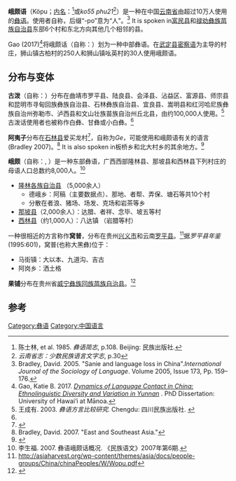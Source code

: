 {{Infobox language
|name=峨颇语
|nativename=
|image = Gepo Language.png
|states=[[中国|中国]]
|ethnicity=[[彝族|彝族]]
|speakers=100,000 
|date=2007
|ref=e18
|familycolor=汉藏语系
|fam2=([[藏缅语族|藏缅语族]])
|fam3=[[缅彝语群|缅彝语群]]
|fam4=[[彝语支|彝语支]]
|fam5=[[彝语东南部方言|彝语东南部方言]]
|fam6=[[彝语北部方言|彝语北部方言]]
|fam7=[[纳苏语群|纳苏语群]]
| lc1 = ygp | ld1 = Gupo
| lc2 = yyz | ld2 = Ayizi
|glotto=gepo1234
|glottorefname=Gepo
}}

'''峨颇语'''（Köpu；[[外名与内名|内名]]：''{{IPA|ko33 pʰo55}}''<ref>陈士林, et al. 1985. ''彝语简志'', p.108. Beijing: 民族出版社.</ref>或''ko55 phu21''<ref>''云南省志：少数民族语言文字志'', p.30</ref>）是一种在中国[[云南省|云南省]]由超过10万人使用的[[彝语|彝语]]。使用者自称''{{IPA|kɔ21}}''，后缀“-po”意为“人”。<ref>Bradley, David. 2005. "Sanie and language loss in China".''International Journal of the Sociology of Language''. Volume 2005, Issue 173, Pp. 159–176.</ref> It is spoken in[[富民县|富民县]]和[[禄劝彝族苗族自治县|禄劝彝族苗族自治县]]东部6个村和东北方向其他几个相邻的县。

Gao (2017)<ref name="Gao2017">Gao, Katie B. 2017. ''[http://ling.hawaii.edu/wp-content/uploads/GAO_Katie_Final_Dissertation.pdf Dynamics of Language Contact in China: Ethnolinguistic Diversity and Variation in Yunnan] {{Wayback|url=http://ling.hawaii.edu/wp-content/uploads/GAO_Katie_Final_Dissertation.pdf |date=20171102024900 }}''. PhD Dissertation: University of Hawai‘i at Mānoa.</ref>将峨颇话（自称：{{IPA|ke55 pʰo21}}）划为一种中部彝语。在[[武定县|武定县]][[密察语|密察语]]为主导的村庄，狮山镇古柏村的250人和狮山镇吆英村的30人使用峨颇语。

==分布与变体==
'''古泼'''（自称：''{{IPA|ko55 pʰo21}}''）分布在曲靖市罗平县、陆良县、会泽县、沾益区、富源县、师宗县和昆明市寻甸回族彝族自治县、石林彝族自治县、宜良县、嵩明县和红河哈尼族彝族自治州弥勒市、泸西县和文山壮族苗族自治州丘北县，由约100,000人使用。<ref name="Wang2003">王成有. 2003. ''彝语方言比较研究''. Chengdu: 四川民族出版社. {{ISBN|7540927658}}</ref>古泼话使用者也被称作白彝、甘彝或小白彝。<ref name="Wang2003"/>

'''阿夷子'''分布在[[石林县|石林县]]爱买龙村<ref>{{cite web|url=http://www.ynszxc.gov.cn/villagePage/vIndex.aspx?departmentid=60567|title=石林彝族自治县石林镇小密枝村委会爱买龙自然村|access-date=7 November 2016|archive-date=2017-12-13|archive-url=https://web.archive.org/web/20171213013155/http://www.ynszxc.gov.cn/villagePage/vIndex.aspx?departmentid=60567|dead-url=no}}</ref>，自称为''Ge''，可能使用和峨颇语有关的语言(Bradley 2007)。<ref name="Bradley2007">Bradley, David. 2007. "East and Southeast Asia."</ref> It is also spoken in板桥乡和北大村乡的其余地方。<ref>{{Cite web |url=https://asiaharvest.org/wp-content/uploads/people-groups/China/chinaPeoples/A/Ayizi.pdf |title=存档副本 |access-date=2021-03-26 |archive-date=2017-12-13 |archive-url=https://web.archive.org/web/20171213011323/https://asiaharvest.org/wp-content/uploads/people-groups/China/chinaPeoples/A/Ayizi.pdf |dead-url=no }}</ref>

'''峨颇'''（自称：''{{IPA|ŋo33 phu21}}'', ''{{IPA|ŋo33}}''）是一种东部彝语，广西西部隆林县、那坡县和西林县下列村庄的母语人口总数约8,000人。<ref>李生福. 2007. 彝语峨颇话概况. 《民族语文》2007年第6期.</ref>

*[[隆林各族自治县|隆林各族自治县]] （5,000余人）
**德峨乡：阿稿（主要数据点）、那地、者帮、弄保、塘石等共10个村
**分散在者浪、猪场、场发、克场和岩茶等乡
*[[那坡县|那坡县]]（2,000余人）：达腊、者祥、念毕、坡五等村
*[[西林县|西林县]]（约1,000人）：八达镇 （岩腊等村）

一种很相近的方言称作'''窝普'''，分布在贵州[[兴义市|兴义市]]和云南[[罗平县|罗平县]]。<ref>http://asiaharvest.org/wp-content/themes/asia/docs/people-groups/China/chinaPeoples/W/Wopu.pdf</ref>据''罗平县年鉴''(1995:601)，窝普(也称大黑彝)位于：
*马街镇：大以本、九道沟、吉古
*阿岗乡：洒土格

'''果铺'''分布在贵州省[[威宁彝族回族苗族自治县|威宁彝族回族苗族自治县]]。<ref>{{Cite web |url=http://asiaharvest.org/wp-content/themes/asia/docs/people-groups/China/chinaPeoples/G/Guopu.pdf |title=存档副本 |access-date=2021-03-26 |archive-date=2014-02-23 |archive-url=https://web.archive.org/web/20140223215141/http://asiaharvest.org/wp-content/themes/asia/docs/people-groups/China/chinaPeoples/G/Guopu.pdf |dead-url=no }}</ref>

==参考==
{{reflist|2}}
{{incubator|ygp}}
{{中国语言}}
{{汉藏语系}}
{{Lolo-Burmese languages}}

[[Category:彝语|Category:彝语]]
[[Category:中国语言|Category:中国语言]]
